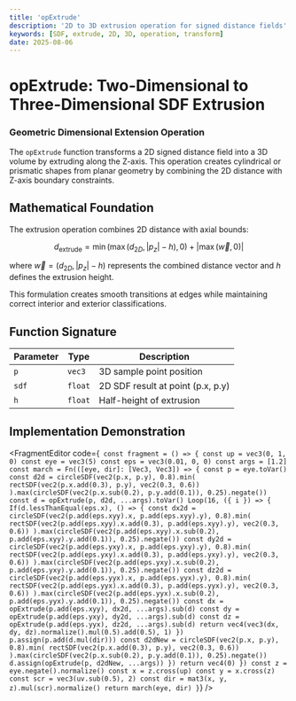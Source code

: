 ```yaml
---
title: 'opExtrude'
description: '2D to 3D extrusion operation for signed distance fields'
keywords: [SDF, extrude, 2D, 3D, operation, transform]
date: 2025-08-06
---
```



# opExtrude: Two-Dimensional to Three-Dimensional SDF Extrusion

### Geometric Dimensional Extension Operation

The `opExtrude` function transforms a 2D signed distance field into a 3D volume by extruding along the Z-axis. This operation creates cylindrical or prismatic shapes from planar geometry by combining the 2D distance with Z-axis boundary constraints.

## Mathematical Foundation

The extrusion operation combines 2D distance with axial bounds:

$$
d_{\text{extrude}} = \min(\max(d_{2D}, |p_z| - h), 0) + |\max(\vec{w}, 0)|
$$

where $\vec{w} = (d_{2D}, |p_z| - h)$ represents the combined distance vector and $h$ defines the extrusion height.

This formulation creates smooth transitions at edges while maintaining correct interior and exterior classifications.

## Function Signature

| Parameter | Type    | Description                       |
| --------- | ------- | --------------------------------- |
| `p`       | `vec3`  | 3D sample point position          |
| `sdf`     | `float` | 2D SDF result at point (p.x, p.y) |
| `h`       | `float` | Half-height of extrusion          |

## Implementation Demonstration

<FragmentEditor
        code={`
const fragment = () => {
        const up = vec3(0, 1, 0)
        const eye = vec3(5)
        const eps = vec3(0.01, 0, 0)
        const args = [1.2]
        const march = Fn(([eye, dir]: [Vec3, Vec3]) => {
                const p = eye.toVar()
                const d2d = circleSDF(vec2(p.x, p.y), 0.8).min(
                        rectSDF(vec2(p.x.add(0.3), p.y), vec2(0.3, 0.6))
                ).max(circleSDF(vec2(p.x.sub(0.2), p.y.add(0.1)), 0.25).negate())
                const d = opExtrude(p, d2d, ...args).toVar()
                Loop(16, ({ i }) => {
                        If(d.lessThanEqual(eps.x), () => {
                                const dx2d = circleSDF(vec2(p.add(eps.xyy).x, p.add(eps.xyy).y), 0.8).min(
                                        rectSDF(vec2(p.add(eps.xyy).x.add(0.3), p.add(eps.xyy).y), vec2(0.3, 0.6))
                                ).max(circleSDF(vec2(p.add(eps.xyy).x.sub(0.2), p.add(eps.xyy).y.add(0.1)), 0.25).negate())
                                const dy2d = circleSDF(vec2(p.add(eps.yxy).x, p.add(eps.yxy).y), 0.8).min(
                                        rectSDF(vec2(p.add(eps.yxy).x.add(0.3), p.add(eps.yxy).y), vec2(0.3, 0.6))
                                ).max(circleSDF(vec2(p.add(eps.yxy).x.sub(0.2), p.add(eps.yxy).y.add(0.1)), 0.25).negate())
                                const dz2d = circleSDF(vec2(p.add(eps.yyx).x, p.add(eps.yyx).y), 0.8).min(
                                        rectSDF(vec2(p.add(eps.yyx).x.add(0.3), p.add(eps.yyx).y), vec2(0.3, 0.6))
                                ).max(circleSDF(vec2(p.add(eps.yyx).x.sub(0.2), p.add(eps.yyx).y.add(0.1)), 0.25).negate())
                                const dx = opExtrude(p.add(eps.xyy), dx2d, ...args).sub(d)
                                const dy = opExtrude(p.add(eps.yxy), dy2d, ...args).sub(d)
                                const dz = opExtrude(p.add(eps.yyx), dz2d, ...args).sub(d)
                                return vec4(vec3(dx, dy, dz).normalize().mul(0.5).add(0.5), 1)
                        })
                        p.assign(p.add(d.mul(dir)))
                        const d2dNew = circleSDF(vec2(p.x, p.y), 0.8).min(
                                rectSDF(vec2(p.x.add(0.3), p.y), vec2(0.3, 0.6))
                        ).max(circleSDF(vec2(p.x.sub(0.2), p.y.add(0.1)), 0.25).negate())
                        d.assign(opExtrude(p, d2dNew, ...args))
                })
                return vec4(0)
        })
        const z = eye.negate().normalize()
        const x = z.cross(up)
        const y = x.cross(z)
        const scr = vec3(uv.sub(0.5), 2)
        const dir = mat3(x, y, z).mul(scr).normalize()
        return march(eye, dir)
}`}
/>
